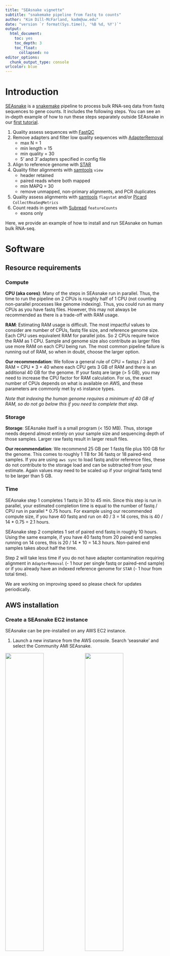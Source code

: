 ```yaml
---
title: "SEAsnake vignette"
subtitle: "snakemake pipeline from fastq to counts"
author: "Kim Dill-McFarland, kadm@uw.edu"
date: "version `r format(Sys.time(), '%B %d, %Y')`"
output:
  html_document:
    toc: yes
    toc_depth: 3
    toc_float:
      collapsed: no
editor_options:
  chunk_output_type: console
urlcolor: blue
---
```


# Introduction

[SEAsnake](https://github.com/BIGslu/SEAsnake) is a [snakemake](https://snakemake.readthedocs.io/en/stable/) pipeline to process bulk RNA-seq data from fastq sequences to gene counts. It includes the following steps. You can see an in-depth example of how to run these steps separately outside SEAsnake in our [first tutorial](https://github.com/BIGslu/tutorials/blob/main/RNAseq/1.Hawn_RNAseq_fastq.to.counts.pdf).

1. Quality assess sequences with [FastQC](https://www.bioinformatics.babraham.ac.uk/projects/fastqc/)
2. Remove adapters and filter low quality sequences with [AdapterRemoval](https://adapterremoval.readthedocs.io/en/latest/)
    - max N = 1
    - min length = 15
    - min quality = 30
    - 5' and 3' adapters specified in config file
3. Align to reference genome with [STAR](https://github.com/alexdobin/STAR)
4. Quality filter alignments with [samtools](http://www.htslib.org/) `view`
    - header retained
    - paired reads where both mapped
    - min MAPQ = 30
    - remove unmapped, non-primary alignments, and PCR duplicates
5. Quality assess alignments with [samtools](http://www.htslib.org/) `flagstat` and/or [Picard](https://broadinstitute.github.io/picard/) `CollectRnaSeqMetrics`
6. Count reads in genes with [Subread](http://subread.sourceforge.net/) `featureCounts`
    - exons only
  
Here, we provide an example of how to install and run SEAsnake on human bulk RNA-seq.

# Software
## Resource requirements
### Compute {#compute}

**CPU (aka cores)**: Many of the steps in SEAsnake run in parallel. Thus, the time to run the pipeline on 2 CPUs is roughly half of 1 CPU (not counting non-parallel processes like genome indexing). Thus, you could run as many CPUs as you have fastq files. However, this may not always be recommended as there is a trade-off with RAM usage.

**RAM**: Estimating RAM usage is difficult. The most impactful values to consider are number of CPUs, fastq file size, and reference genome size. Each CPU uses equivalent RAM for parallel jobs. So 2 CPUs require twice the RAM as 1 CPU. Sample and genome size also contribute as larger files use more RAM on each CPU being run. The most common pipeline failure is running out of RAM, so when in doubt, choose the larger option.

**Our recommendation**: We follow a general rule of CPU = fastqs / 3 and RAM = CPU * 3 + 40 where each CPU gets 3 GB of RAM and there is an additional 40 GB for the genome. If your fastq are large (> 5 GB), you may need to increase the CPU factor for RAM calculation. For us, the exact number of CPUs depends on what is available on AWS, and these parameters are commonly met by `m5` instance types.

*Note that indexing the human genome requires a minimum of 40 GB of RAM, so do not go below this if you need to complete that step.*

### Storage {#storage}

**Storage**: SEAsnake itself is a small program (< 150 MB). Thus, storage needs depend almost entirely on your sample size and sequencing depth of those samples. Larger raw fastq result in larger result files.

**Our recommendation**: We recommend 25 GB per 1 fastq file plus 100 GB for the genome. This comes to roughly 1 TB for 36 fastq or 18 paired-end samples. If you are using `aws sync` to load fastq and/or reference files, these do not contribute to the storage load and can be subtracted from your estimate. Again values may need to be scaled up if your original fastq tend to be larger than 5 GB.

### Time

SEAsnake step 1 completes 1 fastq in 30 to 45 min. Since this step is run in parallel, your estimated completion time is equal to the number of fastq / CPU run in parallel * 0.75 hours. For example using our recommended compute size, if you have 40 fastq and run on 40 / 3 = 14 cores, this is 40 / 14 * 0.75 = 2.1 hours.

SEAsnake step 2 completes 1 set of paired end fastq in roughly 10 hours. Using the same example, if you have 40 fastq from 20 paired end samples running on 14 cores, this is 20 / 14 * 10 = 14.3 hours. Non-paired end samples takes about half the time.

Step 2 will take less time if you do not have adapter contamination requiring alignment in `AdapterRemoval` (- 1 hour per single fastq or paired-end sample) or if you already have an indexed reference genome for `STAR` (- 1 hour from total time).

We are working on improving speed so please check for updates periodically.

## AWS installation
### Create a SEAsnake EC2 instance

SEAsnake can be pre-installed on any AWS EC2 instance.

1. Launch a new instance from the AWS console. Search 'seasnake' and select the Community AMI SEAsnake.

![](figs/instance_setup1_search.png){width=49%}
![](figs/instance_setup1_seasnake.png){width=49%}  

Make sure your in the us-west-2 (Oregon) region as noted in the upper right of the screen. Otherwise, you will not see the SEAsnake AMI.

![](figs/instance_setup1_region.png){width=50%}  

2. Choose your instance type keeping your resource requirements in mind (see [Compute](#compute) for size recommendations). For this tutorial's data, use `r5a.2xlarge` because the sample fastq are very small. For full datasets, `m5` types is our most used instance class. 

![](figs/instance_setup2_type.png){width=50%}  
3. Create or find a key pair you can access.

![](figs/instance_setup3_key.png){width=50%}  

4. Allow both SSH and HTTPS access.

![](figs/instance_setup4_network.png){width=50%}  

5. Add additional storage (see [Storage](#storage) for size recommendations). Please leave the root storage at 16 GB; this holds the underlying software.

![](figs/instance_setup5_storage.png){width=50%}  

6. Launch the instance. This will take a couple minutes to complete before you can log-in.

### Setup and install SEAsnake

Once the instance is running, log-in. Please replace the key and IP address with data for your instance.

```bash
ssh -i PATH_TO_KEY.pem ec2-user@Public_IPv4_DNS.com
```

Then, complete setup as follows. First, define your AWS account information. Note that your `AWS_REGION` should be just the base region like `us-west-2` without any sub-letters.

```bash
AWS_ACCESS_KEY="XXXX"
AWS_SECRET_ACCESS_KEY="XXXX"
AWS_REGION="xxxx"
```

Then, run the following script which will configure your AWS account.

```bash
#### Basic AWS update ####
sudo yum upgrade -y
sudo yum update -y

#### Configure AWS ####
## Configure your account
export AWS_ACCESS_KEY_ID=$AWS_ACCESS_KEY
export AWS_SECRET_ACCESS_KEY=$AWS_SECRET_ACCESS_KEY
export AWS_DEFAULT_REGION=$AWS_REGION

## Setup fuse keys
echo $AWS_ACCESS_KEY:$AWS_SECRET_ACCESS_KEY > ~/.passwd-s3fs
chmod 600 ~/.passwd-s3fs
```

Next, get your EBS volume name. On most setups, this next code chunk will automatically result in the correct `ebs_name`. However, double-check the output to make sure the `echo` command results in the volume you want from the `lsblk` list. The correct one is the large one you intend to store all results on.

```bash
#### Setup EBS volume ####
## Get addtl volume name
lsblk
ebs_name=$(lsblk -o NAME -n -i | tail -n 1)
echo $ebs_name

## If this does not give the correct volume name, find it with lsblk
lsblk
ebs_name="XXXX"
```

Finally, format the additional EBS volume and install SEAsnake.

```bash
## Format volume
sudo mkfs -t ext4 /dev/$ebs_name
## Attach SEAsnake directory to volume
sudo mkdir -p ~/SEAsnake
sudo mount /dev/$ebs_name ~/SEAsnake
## Change permissions to read-write
sudo chmod 777 -R ~/SEAsnake/
## Remove default subdir
sudo rm -R ~/SEAsnake/lost+found

## Clone SEAsnake from GitHub
git clone https://github.com/BIGslu/SEAsnake ~/SEAsnake
```

## Other linux installation

If you are not using AWS, you can install SEAsnake and its dependencies using the following scripts.

```bash
#### Install conda ####
## Download conda
sudo mkdir -m 777 -p ~/apps/anaconda
cd ~/apps/anaconda
sudo curl -O https://repo.anaconda.com/archive/Anaconda3-2021.11-Linux-x86_64.sh

## Compile and install conda
sudo bash Anaconda3-2021.11-Linux-x86_64.sh -b -p /home/ec2-user/apps/anaconda -u
eval "$(/home/ec2-user/apps/anaconda/bin/conda shell.bash hook)"
conda init
sudo chmod 777 -R ~/apps/
```

Restart your terminal for conda initiation to take effect.

```bash
## Configure addtl conda channels
conda config --add channels bioconda
conda config --add channels conda-forge
conda config --set allow_conda_downgrades true

#### Install mamba ####
conda install -n base -c conda-forge mamba -y --repodata-fn repodata.json

#### Install SEAsnake ####
## Install git
sudo yum install git -y

## Clone SEAsnake from GitHub
sudo mkdir -m 777 ~/SEAsnake
git clone https://github.com/BIGslu/SEAsnake ~/SEAsnake

## Create environment and install SEAsnake software with mamba
mamba env create --name SEAsnake --file ~/SEAsnake/environment/Hissss_env.yaml
```

## Update SEAsnake

If you previously installed SEAsnake, you can update it by pulling the latest version from GitHub.

```bash
cd ~/SEAsnake
git pull
```

# SEAsnake
## fastq data

*Note: SEAsnake is only setup to run paired-end `fastq.qz` files in its `data/` directory.*

If you are using fuse to access your fastq data on S3, link your bucket to the SEAsnake `data/` directory. Note that your DATA_BUCKET name **must not** contain `.` or else fuse will not work.

```bash
# Define the name of your data bucket
DATA_BUCKET="MY_BUCKET_NAME"
# Make directory for data
sudo mkdir -m 777 ~/SEAsnake/data
# Fuse bucket to directory
s3fs $DATA_BUCKET ~/SEAsnake/data \
    -o passwd_file=~/.passwd-s3fs \
    -o default_acl=public-read -o uid=1000 -o gid=1000 -o umask=0007
```

If you are transferring data by another method, create the `SEAsnake/data/` directory and copy your data there. For example, to run this vignette's example data.

```bash
# Make directory for data
sudo mkdir -m 777 ~/SEAsnake/data
# Copy fastqs
cp ~/SEAsnake/vignette/data/*fastq.gz ~/SEAsnake/data
```

#### Filename requirements

SEAsnake looks for specific filenames in the `data/` directory based on default Illumina outputs. Your files must follow these rules for SEAsnake to run correctly.

* Files must be `fastq.gz` format
* Read 1 and 2 must be specified by `_R1` and `_R2` in the filename
* No other part of the filename can contain `_R1` or `_R2` including sample names
* Filenames must contain the original lane notation as `_L`. Everything before this lane number is treated as the sample name

For example, `test_S1_L005_R1_001.fastq.gz`

## Reference genome

If you are using fuse to access your STAR-formatted genome index on S3, link your bucket to the SEAsnake `ref/` directory. *Hawn/Altman labs: These are in the bucket `human-ref`.*

```bash
# Define the name of your data bucket
REF_BUCKET="MY_BUCKET_NAME"
# Make directory for data
sudo mkdir -m 777 ~/SEAsnake/ref
# Fuse bucket to directory
s3fs $REF_BUCKET ~/SEAsnake/ref \
    -o passwd_file=~/.passwd-s3fs \
    -o default_acl=public-read -o uid=1000 -o gid=1000 -o umask=0007
```

If you do not have a pre-built index, the pipeline will make one for you!

## Run SEAsnake

Set the number of cores you would like to use. This should be no more than your total CPU - 1. Then, activate the conda environment, which contains all pre-installed software, and move into the SEAsnake directory.

```bash
cores=15
conda activate SEAsnake
cd ~/SEAsnake
```

### Step 1

Next, run SEAsnake step 1. This completes initial sequence quality assessment, directory structure setup, and config file creation. *Note that `nohup` and piping into a log file means nothing will appear in your terminal window. This prevents timeout and retains all messages and errors in the log file.*

```bash
nohup snakemake --snakefile Snakefile_step1 --cores $cores >> log/SEAsnake_step1.log 2>&1 &
```

Your directory structure will look like

```r
#You do not need to run this. See HTML or PDF document for figure.
library(DiagrammeR)
grViz(diagram = "digraph flowchart {
  graph[rankdir = LR]
  node [fontname = arial, shape = retangle, fontsize=10, height=0.1]
  dir1 [label = '@@1']
  dir2 [label = '@@2']
  dir3 [label = '@@3']
  dir4 [label = '@@4']
  dir5 [label = '@@5']
  dir6 [label = '@@6']
  dir7 [label = '@@7']
  dir8 [label = '@@8']
  dir9 [label = '@@9']
  dir10 [label = '@@10']
  dir11 [label = '@@11']
  dir12 [label = '@@12']
  dir13 [label = '@@13']
  dir14 [label = '@@14']
  dir15 [label = '@@15']
  dir16 [label = '@@16']
  dir17 [label = '@@17']
  dir18 [label = '@@18']
  dir19 [label = '@@19']

  dir1 -> dir15,dir2,dir13,dir14;
  dir15 -> dir3,dir4,dir5,dir6,dir7,dir8;
  dir8 -> dir9,dir10,dir11,dir12;
  dir14 -> dir16,dir17;
  dir17 -> dir18,dir19;
  }
  
  [1]: 'SEAsnake/'
  [2]: 'data/'
  [3]: '1_trim/'
  [4]: '2_bam/'
  [5]: '3_bam_filter/'
  [6]: '4_count/'
  [7]: '5_combined/'
  [8]: 'qc/'
  [9]: '1_fastqc_raw/'
  [10]: '2_fastqc_trim/'
  [11]: '3_flagstat/'
  [12]: '4_picard/'
  [13]: 'log/'
  [14]: 'ref/'
  [15]: 'result/'
  [16]: 'PICARDref/'
  [17]: 'release###/'
  [18]: 'STARindex/'
  [19]: 'STARref/'
  ")
```

#### Breaking down the `snakemake` command

For those less familiar with bash scripting, here is a detailed break down of the command used to run SEAsnake in `snakemake`

* `nohup` tells the program to continue running even if you log out or close your terminal window
* `snakemake --snakefile Snakefile_step1` runs the step1 SEAsnake commands in the `snakemake` program
* `--cores $cores` distributes the process across the number of cores you specify
* `>> log/SEAsnake_step1.log 2>&1` saves all standard output and errors (what's normally printed in the terminal window as something runs) to the log file instead
* `&` pushed to process to the background so you can immediately start using other commands (like checking progress below) in the same terminal window

### Checking progress

If you want to check progress, you can see what is currently running in the log.

```bash
tail ~/SEAsnake/log/SEAsnake_step1.log
```

Or ask SEAsnake to summarize how many tasks need to still be completed. The `-n` flag is a "dry run" where SEAsnake does not actually run anything. In addition, `--rerun-incomplete` causes SEAsnake to count processes that are not yet complete.

```bash
cd ~/SEAsnake
conda activate SEAsnake
snakemake --snakefile ~/SEAsnake/Snakefile_step1 -n --rerun-incomplete
```

You'll see something like this. This example shows that 2 of the fastq files still need to complete FastQC.

```
Job stats:
job           count    min threads    max threads
----------  -------  -------------  -------------
all               1              1              1
fastqc_raw        2              1              1
total             3              1              1

This was a dry-run (flag -n). The order of jobs does not reflect the order of execution.
```

Note that if your terminal times out, your job is still running! This is why we use `nohup`. To check on the progress, simply log back into the instance with `ssh`, `cd` into the SEAsnake directory, and activate the conda environment again. Then run one of the following options described above.

### Customize config

Step 1 creates `result/config.yaml` which allows some customization of the workflow. Below is an example from the vignette data with all defaults. 

```
SampleList:
   test_S1: 
    sample: 'test_S1'
    R1: 'data/test_S1_L005_R1_001.fastq.gz'
    R2: 'data/test_S1_L005_R2_001.fastq.gz'
   test_S2: 
    sample: 'test_S2'
    R1: 'data/test_S2_L005_R1_001.fastq.gz'
    R2: 'data/test_S2_L005_R2_001.fastq.gz'


# Adapter removal
## Base pairs to trim from 5' end
trim5p: 10
## Removal of 3' adapter sequences? Default are Illumina Universal adapters
trimAdapt: True
adapter1: AGATCGGAAGAGCACACGTCTGAACTCCAGTCAC
adapter2: AGATCGGAAGAGCGTCGTGTAGGGAAAGAGTGT

# Genome alignment

## Species the format 'Homo_sapiens.GRCh38' or 'Mus_musculus.GRCm39'
genome: 'Homo_sapiens.GRCh38'
## Genome release number. Current as of 2022.04.14
release: '106'

# Alignment metrics
## Run Picard?
picard: True

# Other
threads: 15
```

#### Customizaton options

You may wish to change some defaults. 

* SampleList
  - SEAsnake lists all `fastq.gz` from the `data/` directory and will run the pipeline for all of these samples. To remove a sample, simply remove the 4 lines relevant to that sample. To rename result files for a sample, change the "sample" field. 
* Adapter removal
  - `trim5p`: Number of base pairs to trim from the 5' end. You determine this from FastQC "Per base sequence content". For example, this sample appears to have disproportionately high calls up to 10 bp. This supports trimming the first 10 bp of these sequences (default).
  - ![](figs/per_base_sequence_content_raw.png){width=50%}
  - `trimAdapt`: Sequencing adapters may also exist in the data. These can be seen in FastQC "Adapter content" (below). You remove these by aligning to adapter sequences provided in the config file. Default are Illumina Universal adapters but you can provide any adapter sequence.
  - If you do not see adapter contamination, **set trimAdapt to False**! You can leave the adapter sequences as is as they will not be used with the False setting. This dramatically speeds up adapter trimming.
  - ![](figs/adapter_content_raw.png){width=50%}
* Genome alignment
  - Currently SEAsnake supports any ENSEMBL genome release. Tests have only been run for human and mouse, so please let us know how others work! 
* Alignment metrics
  - `picard`: This program provides additional alignment quality metrics listed [here](http://broadinstitute.github.io/picard/picard-metric-definitions.html#RnaSeqMetrics). If you do not need these metrics, set to False.
* `threads`
  - This sets the maximum number of threads **per job** as opposed to the SEAsnake `--cores` parameter which sets the maximum number of cores to run jobs in parallel. Thus, the total cores being used is threads * cores.
  - By default, threads is your total CPU minus 1 and is automatically scaled for each step in SEAsnake based on its individual requirements. You should not need to change this but can reduce it if you experience issues with running out of CPU or RAM space.
  - *MAC and WINDOWS*: Auto core detection does not work. Please verify that the config file contains a non-negative numeric value.
  
You can also find a more thorough introduction to quality assessment in our [first tutorial](https://github.com/BIGslu/tutorials/blob/main/RNAseq/1.Hawn_RNAseq_fastq.to.counts.pdf).

### Step 2

Run SEAsnake step 2. This completes adapter trimming, alignment, filtering, quality assessment, and exon counting.

```bash
nohup snakemake --snakefile Snakefile_step2 --cores $cores >> log/SEAsnake_step2.log 2>&1 &
```

This step can take quite some time to run. Because of `nohup`, you can close the terminal at any time and SEAsnake will continue to run. Check in on progress in a new terminal window using the log or `-n --rerun-incomplete` flags as you did for step 1.

For example, a log

```bash
tail ~/SEAsnake/log/SEAsnake_step2.log
```

or SEAsnake dry run

```bash
conda activate SEAsnake
snakemake --snakefile ~/SEAsnake/Snakefile_step2 -n --rerun-incomplete
```

```
Job stats:
job               count    min threads    max threads
--------------  -------  -------------  -------------
STAR_align            2              3              3
STAR_index            1              3              3
STAR_load             1              3              3
STAR_remove           1              1              1
adapterremoval        2              1              1
align_filter          2              1              1
all                   1              1              1
combine               1              1              1
fastqc_trim           4              1              1
fcount                2              1              1
flagstat              2              1              1
picard                2              1              1
total                21              1              3

This was a dry-run (flag -n). The order of jobs does not reflect the order of execution.
```

### Save results

Once complete, save your `result/` and `log/` directories because these will be lost once your stop your EC2 instance. We recommend using `aws s3 sync` to save to an S3 bucket like so.

```bash
RESULT_BUCKET="MY_RESULT_BUCKET"
aws s3 sync ~/SEAsnake/result/ s3://$RESULT_BUCKET
aws s3 sync ~/SEAsnake/log/ s3://$RESULT_BUCKET
```

You may also wish to save your genome index for use in future runs. This saves about an hour of run time for human samples! *Hawn/Altman labs: Save to the `human-ref` bucket.*

```bash
aws s3 sync ~/SEAsnake/ref/* s3://human-ref
```

Then, close the conda environment.

```bash
conda deactivate
```

And un-fuse any buckets in use.

```bash
fusermount -u ~/SEAsnake/data
fusermount -u ~/SEAsnake/ref
```

## Example results

You main results will be in `result/5_combined/` where all samples have been combined into a single table per data type.

Counts table.

```r
library(tidyverse)
read_tsv("result/5_combined/combined_feature_counts.tsv") %>% 
  filter(test_S2 > 0 | test_S1 > 0) %>% head()
```

Flagstat alignment metrics.

```r
read_tsv("result/5_combined/combined_flagstat.tsv") %>% head()
```

Picard alignment metrics.

```r
read_tsv("result/5_combined/combined_picard.tsv") %>% head()
```

# Troubleshooting
#### Genome indexing fails

Genome indexing with STAR requires both a lot of RAM (40 GB) and storage (100 GB) for the human genome. If this step fails, check that you have enough storage with `df -h` and if not, follow the instructions below to add an EBS volume. If you do have enough storage, then it was likely a RAM issue. Decrease the RAM used for indexing by decreasing the `thread` option in the config file. Also, delete the log file from indexing (`log/benchmark/STAR_index.benchmark.txt`) or else SEAsnake won't know to rerun this step. Then, re-run the failed call with the addition of `--rerun-incomplete` to fix any files that were currently running when it crashed. For example,

```bash
## Remove log
rm log/benchmark/STAR_index.benchmark.txt

## Rerun SEAsnake
nohup snakemake --snakefile Snakefile_step2 --cores $cores --rerun-incomplete >> log/SEAsnake_step2.log 2>&1
```

#### Running out of storage

You can see how much space is available on your instance with `df -h`. When there is no more writable space in the SEAsnake directory, you'll see errors in the log such as `No space left on device`. Since snakemake workflows decide on what to run based on the outputs already present, you need to add/create a larger volume, copy your ENTIRE SEAsnake directory to it, and re-run the failed call with the addition of `--rerun-incomplete` to fix any files that were currently running when it crashed. For example,

```bash
## Input volume name. Can be found with lsblk
ebs_name2="NEW_VOLUME_NAME"
## Format volume
sudo mkfs -t ext4 /dev/$ebs_name2
## Attach SEAsnake directory to volume
sudo mkdir -p ~/SEAsnake2
sudo mount /dev/$ebs_name2 ~/SEAsnake2
## Change permissions to read-write
sudo chmod 777 -R ~/SEAsnake2/
## Remove default subdir
sudo rm -R ~/SEAsnake2/lost+found

## Copy previous SEAsnake data and results
## Note that if you used fuse for your data, you should unmount it, copy the SEAsnake directory, then re-establish fuse in the new SEAsnake2
cp -r ~/SEAsnake/ ~/SEAsnake2/

## Rerun SEAsnake
cd ~/SEAsnake2

nohup snakemake --snakefile Snakefile_step2 --cores $cores --rerun-incomplete >> log/SEAsnake_step2.log 2>&1
```

#### Running out of RAM 

This is the most common error and results in error messages in the log like `Out of memory` or `std::bad_alloc`. You can use less RAM by reducing the number of `--cores` in the snakemake call and re-running the step that failed with the addition of `--rerun-incomplete` to fix any files that were currently running when it crashed. For example,

```bash
## Decrease cores
cores=10

## Rerun SEAsnake
nohup snakemake --snakefile Snakefile_step2 --cores $cores --rerun-incomplete >> log/SEAsnake_step2.log 2>&1
```

# Contribute to SEAsnake

SEAsnake is an open source workflow. We would love your feedback including error/bug reports and requests for additional features! Please let us known on our [GitHub](https://github.com/BIGslu/SEAsnake/issues). We also welcome community code additions through pull requests!

# Cite SEAsnake

Dill-McFarland KA, Benson B, Segnitz RM. 2022. SEAsnake: a pipeline for RNA-seq from fastq to counts. DOI: [10.5281/zenodo.5790287](https://github.com/BIGslu/SEAsnake)

***
